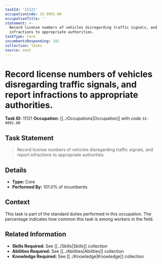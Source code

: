 ```yaml
---
taskId: '11121'
occupationCode: 33-9091.00
occupationTitle: ''
statement: >-
  Record license numbers of vehicles disregarding traffic signals, and report
  infractions to appropriate authorities.
taskType: Core
incumbentsResponding: 101
collection: Tasks
source: onet
---
```

# Record license numbers of vehicles disregarding traffic signals, and report infractions to appropriate authorities.

**Task ID:** 11121
**Occupation:** [[../Occupations|Occupation]] with code `33-9091.00`

## Task Statement

> Record license numbers of vehicles disregarding traffic signals, and report infractions to appropriate authorities.

## Details

- **Type:** Core
- **Performed By:** 101.0% of incumbents

## Context

This task is part of the standard duties performed in this occupation. The percentage indicates how common this task is among workers in the field.

## Related Information

- **Skills Required:** See [[../Skills|Skills]] collection
- **Abilities Required:** See [[../Abilities|Abilities]] collection
- **Knowledge Required:** See [[../Knowledge|Knowledge]] collection
